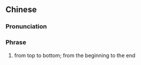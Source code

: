 ==Chinese==
{{zh-forms|s=由头到尾}}

===Pronunciation===
{{zh-pron
|m=yóutóudàowěi
|c=jau4 tau4 dou3 mei5
|cat=ph
}}

===Phrase===
{{zh-phrase}}

# from top to bottom; from the beginning to the end